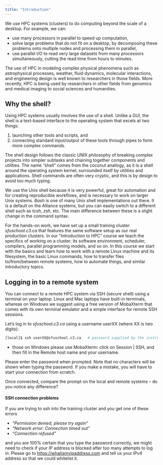 ```yaml
---
title: "Introduction"
---
```


We use HPC systems (clusters) to do computing beyond the scale of a desktop. For example, we can:

* use many processors in parallel to speed up computation,
* solve large problems that do not fit on a desktop, by decomposing these problems onto multiple nodes
  and processing them in parallel,
* use parallel I/O to read very large datasets from many processors simultaneously, cutting the read time
  from hours to minutes.

The use of HPC in modeling complex physical phenomena such as astrophysical processes, weather, fluid
dynamics, molecular interactions, and engineering design is well known to researchers in those fields. More
recently, HPC is being used by researchers in other fields from genomics and medical imaging to social
sciences and humanities.

## Why the shell?

<!-- command interpreter -->

Using HPC systems usually involves the use of a shell. Unlike a GUI, the shell is a text-based interface
to the operating system that excels at two things:

1. launching other tools and scripts, and
1. connecting standard input/output of these tools through pipes to form more complex commands.

The shell design follows the classic UNIX philosophy of breaking complex projects into simpler subtasks
and chaining together components and utilities. The name "shell" comes from the coconut anallogy, as it
is a shell around the operating system kernel, surrounded itself by utilities and applications. Shell
commands are often very cryptic, and this is by design to avoid too much typing.

We use the Unix shell because it is very powerful, great for automation and for creating reproducible
workflows, and is necessary to work on larger Unix systems. *Bash* is one of many Unix shell implementations
out there. It is a default on the Alliance systems, but you can easily switch to a different shell such as
*tcsh*, *zsh*, etc. The main difference between these is a slight change in the command syntax.

For the hands-on work, we have set up a small training cluster *sfuschool.c3.ca* that features the same software
setup as our real production clusters. In our "Introduction to HPC" course we teach the specifics of working
on a cluster: its software environment, scheduler, compilers, parallel programming models, and so on. In this
course we start with the basics and learn how to work with a remote Linux machine and its filesystem, the
basic Linux commands, how to transfer files to/from/between remote systems, how to automate things, and
similar introductory topics.

## Logging in to a remote system

You can connect to a remote HPC system via SSH (secure shell) using a terminal on your laptop. Linux and Mac
laptops have built-in terminals, whereas on Windows we suggest using a free version of MobaXterm that comes
with its own terminal emulator and a simple interface for remote SSH sessions.

Let's log in to *sfuschool.c3.ca* using a username userXX (where XX is two digits):

```sh
[local]$ ssh userXX@sfuschool.c3.ca   # password supplied by the instructor
```

- those on Windows please use MobaXterm: click on Session | SSH, and then fill in the Remote host name
  and your username.

Please enter the password when prompted. Note that no characters will be shown when typing the
password. If you make a mistake, you will have to start your connection from scratch.

Once connected, compare the prompt on the local and remote systems -- do you notice any difference?

#### SSH connection problems

If you are trying to ssh into the training cluster and you get one of these errors

- *"Permission denied, please try again"*
- *"Network error: Connection timed out"*
- *"Connection refused"*

and you are 100% certain that you type the password correctly, we might need to check if your IP address is
blocked after too many attempts to log in. Please go to
[https://whatismyipaddress.com](https://whatismyipaddress.com){target="_blank"} and tell us your IPv4 address
so that we could whitelist it.
